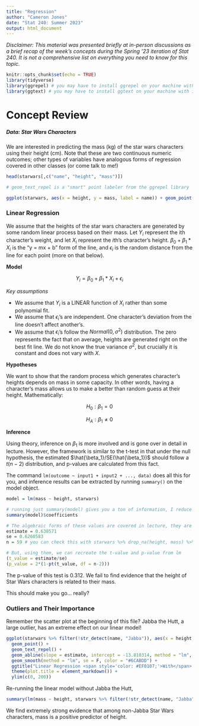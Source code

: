 ---
title: "Regression"
author: "Cameron Jones"
date: "Stat 240: Summer 2023"
output: html_document
---

_Disclaimer: This material was presented briefly at in-person discussions as a brief recap of the week's concepts during the Spring '23 iteration of Stat 240. It is not a comprehensive list on everything you need to know for this topic._

```{r setup, include=FALSE}
knitr::opts_chunk$set(echo = TRUE)
library(tidyverse)
library(ggrepel) # you may have to install ggrepel on your machine with install.packages("ggrepel")
library(ggtext) # you may have to install ggtext on your machine with install.packages("ggtext")
```

# Concept Review

##### Data: Star Wars Characters

We are interested in predicting the mass (kg) of the star wars characters using their height (cm). Note that these are two continuous numeric outcomes; other types of variables have analogous forms of regression covered in other classes (or come talk to me!)

```{r}
head(starwars[,c("name", "height", "mass")])
```

```{r, warning = FALSE, fig.height = 5, fig.width = 7}
# geom_text_repel is a "smart" point labeler from the ggrepel library

ggplot(starwars, aes(x = height, y = mass, label = name)) + geom_point() + geom_text_repel()
```

### Linear Regression

We assume that the heights of the star wars characters are generated by some random linear process based on their mass. Let $Y_i$ represent the ith character's weight, and let $X_i$ represent the $i$th's character's height. $\beta_0 + \beta_1*X_i$ is the "y = mx + b" form of the line, and $\epsilon_i$ is the random distance from the line for each point (more on that below). 

**Model**

$$
Y_i = \beta_0 + \beta_1 *X_i + \epsilon_i
$$

*Key assumptions*

- We assume that $Y_i$ is a LINEAR function of $X_i$ rather than some polynomial fit.
- We assume that $\epsilon_i$'s are independent. One character's deviation from the line doesn't affect another's.
- We assume that $\epsilon_i$'s follow the $Normal(0, \sigma^2)$ distribution. The zero represents the fact that on average, heights are generated right on the best fit line. We do not know the true variance $\sigma^2$, but crucially it is constant and does not vary with $X$.

**Hypotheses**

We want to show that the random process which generates character's heights depends on mass in some capacity. In other words, having a character's mass allows us to make a better than random guess at their height. Mathematically:

$$
H_0: \beta_1 = 0
$$

$$
H_A: \beta_1 \neq 0
$$

**Inference**

Using theory, inference on $\beta_1$ is more involved and is gone over in detail in lecture. However, the framework is similar to the t-test in that under the null hypothesis, the estimated $\hat{\beta_1}/SE(\hat{\beta_1})$ should follow a $t(n-2)$ distribution, and p-values are calculated from this fact.

The command ```lm(outcome ~ input1 + input2 + ..., data)``` does all this for you, and inference results can be extracted by running ```summary()``` on the model object.

```{r}
model = lm(mass ~ height, starwars)

# running just summary(model) gives you a ton of information, I reduce it to just the relevant info with $coefficients
summary(model)$coefficients
```
```{r}
# The algebraic forms of these values are covered in lecture, they are complex
estimate = 0.638571
se = 0.6260583
n = 59 # you can check this with starwars %>% drop_na(height, mass) %>% count()

# But, using them, we can recreate the t-value and p-value from lm
(t_value = estimate/se)
(p_value = 2*(1-pt(t_value, df = n-2)))
```

The p-value of this test is 0.312. We fail to find evidence that the height of Star Wars characters is related to their mass.

This should make you go... really?

### Outliers and Their Importance

Remember the scatter plot at the beginning of this file? Jabba the Hutt, a large outlier, has an extreme effect on our linear model!

```{r, warning = FALSE, message = FALSE, fig.height = 5, fig.width = 7, echo = FALSE}
ggplot(starwars %>% filter(!str_detect(name, "Jabba")), aes(x = height, y = mass, label = name)) +
  geom_point() + 
  geom_text_repel() + 
  geom_abline(slope = estimate, intercept = -13.810314, method = "lm", se = F, color = "#EF0107") + # Using slope and intercept from above
  geom_smooth(method = "lm", se = F, color = "#6CABDD") +
  ggtitle("Linear Regression <span style='color: #EF0107;'>With</span> and <span style='color: #6CABDD;'>Without</span> Jabba the Hutt") +
  theme(plot.title = element_markdown()) +
  ylim(c(0, 200))
```

Re-running the linear model without Jabba the Hutt,

```{r}
summary(lm(mass ~ height, starwars %>% filter(!str_detect(name, "Jabba"))))$coefficients
```

We find extremely strong evidence that among non-Jabba Star Wars characters, mass is a positive predictor of height.


